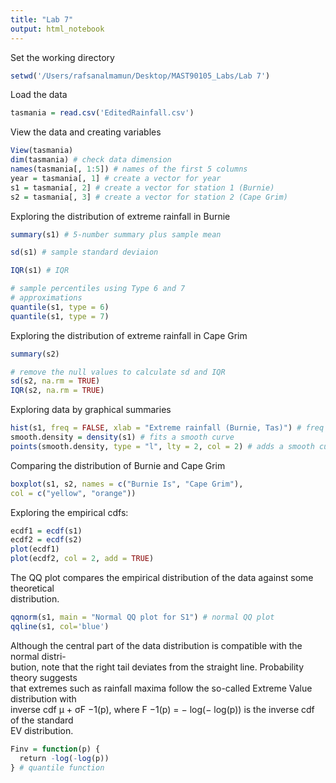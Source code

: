 ```yaml
---
title: "Lab 7"
output: html_notebook
---
```


Set the working directory

```r
setwd('/Users/rafsanalmamun/Desktop/MAST90105_Labs/Lab 7')
```

Load the data

```r
tasmania = read.csv('EditedRainfall.csv')
```

View the data and creating variables

```r

View(tasmania)
dim(tasmania) # check data dimension
names(tasmania[, 1:5]) # names of the first 5 columns
year = tasmania[, 1] # create a vector for year
s1 = tasmania[, 2] # create a vector for station 1 (Burnie)
s2 = tasmania[, 3] # create a vector for station 2 (Cape Grim)
```

Exploring the distribution of extreme rainfall in Burnie

```r

summary(s1) # 5-number summary plus sample mean
```

```r
sd(s1) # sample standard deviaion

IQR(s1) # IQR
```

```r
# sample percentiles using Type 6 and 7
# approximations
quantile(s1, type = 6)
quantile(s1, type = 7)
```

Exploring the distribution of extreme rainfall in Cape Grim

```r
summary(s2)

# remove the null values to calculate sd and IQR
sd(s2, na.rm = TRUE)
IQR(s2, na.rm = TRUE)
```

Exploring data by graphical summaries

```r

hist(s1, freq = FALSE, xlab = "Extreme rainfall (Burnie, Tas)") # freq = FALSE gives density
smooth.density = density(s1) # fits a smooth curve
points(smooth.density, type = "l", lty = 2, col = 2) # adds a smooth curve
```

Comparing the distribution of Burnie and Cape Grim

```r
boxplot(s1, s2, names = c("Burnie Is", "Cape Grim"),
col = c("yellow", "orange"))
```

Exploring the empirical cdfs:\

```r
ecdf1 = ecdf(s1)
ecdf2 = ecdf(s2)
plot(ecdf1)
plot(ecdf2, col = 2, add = TRUE)
```

The QQ plot compares the empirical distribution of the data against some theoretical\
distribution.\

```r
qqnorm(s1, main = "Normal QQ plot for S1") # normal QQ plot
qqline(s1, col='blue')
```

Although the central part of the data distribution is compatible with the normal distri-\
bution, note that the right tail deviates from the straight line. Probability theory suggests\
that extremes such as rainfall maxima follow the so-called Extreme Value distribution with\
inverse cdf μ + σF −1(p), where F −1(p) = − log(− log(p)) is the inverse cdf of the standard\
EV distribution.

```r
Finv = function(p) {
  return -log(-log(p))
} # quantile function
```
